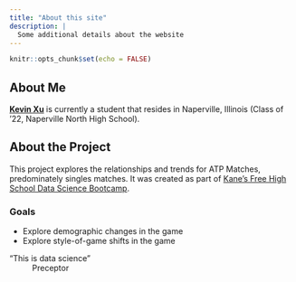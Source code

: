 ```yaml
---
title: "About this site"
description: |
  Some additional details about the website
---
```


```r
knitr::opts_chunk$set(echo = FALSE)
```

## About Me
[**Kevin Xu**](https://github.com/K3vX21/) is currently a student that resides in Naperville, Illinois (Class of '22, Naperville North High School).

## About the Project
This project explores the relationships and trends for ATP Matches, predominately singles matches. It was created as part of [Kane’s Free High School Data Science Bootcamp](https://bootcamp.davidkane.info/).

### Goals
* Explore demographic changes in the game
* Explore style-of-game shifts in the game

“This is data science"
~ Preceptor

